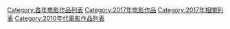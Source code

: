 [[Category:各年电影作品列表|Category:各年电影作品列表]]
[[Category:2017年电影作品‎|Category:2017年电影作品‎]]
[[Category:2017年相關列表|Category:2017年相關列表]]
[[Category:2010年代電影作品列表|Category:2010年代電影作品列表]]